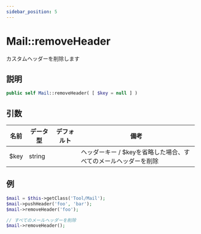 ```yaml
---
sidebar_position: 5
---
```


# Mail::removeHeader

カスタムヘッダーを削除します

## 説明

```php
public self Mail::removeHeader( [ $key = null ] )
```

## 引数

| 名前 | データ型 | デフォルト | 備考 |
| --- | --- | --- | --- |
| $key | string |  | ヘッダーキー / $keyを省略した場合、すべてのメールヘッダーを削除 |

## 例

```php title="Controller"
$mail = $this->getClass('Tool/Mail');
$mail->pushHeader('foo', 'bar');
$mail->removeHeader('foo');

// すべてのメールヘッダーを削除
$mail->removeHeader();
```
